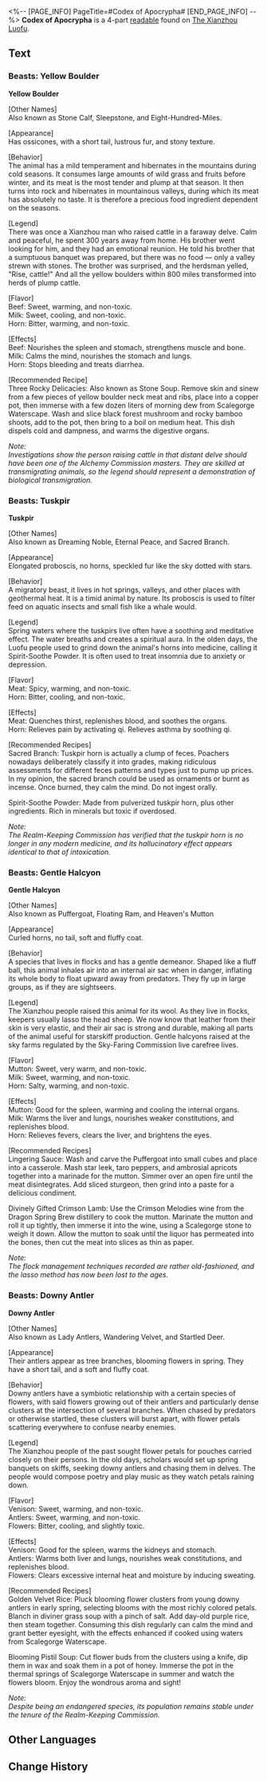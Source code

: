 <%-- [PAGE_INFO]
PageTitle=#Codex of Apocrypha#
[END_PAGE_INFO] --%>
{{Readable Infobox
|id           = 159
|partIds      = 190340;190341;190342;190343
|title        = 
|image        = Item Xianzhou Parchment.png
|world        = The Xianzhou Luofu
|parts        = 4
|author       = <!--to be added-->
|description  = Notes on the animals of Xianzhou. Includes their appearance, habits, related medicines, recipes, and proverbs.
|part1        = Beasts: Yellow Boulder
|source1      = {{cx|Source missing}}
|part2        = Beasts: Tuskpir
|source2      = {{cx|Source missing}}
|part3        = Beasts: Gentle Halcyon
|source3      = {{cx|Source missing}}
|part4        = Beasts: Downy Antler
|source4      = {{cx|Source missing}}
|characters   = 
|factions     = 
}}
'''Codex of Apocrypha''' is a 4-part [[readable]] found on [[The Xianzhou Luofu]].
<!--
==Location==
{{Map Embed|<map name>|<marker id>}}
-->
==Text==
===Beasts: Yellow Boulder===
'''Yellow Boulder'''

[Other Names]<br />
Also known as Stone Calf, Sleepstone, and Eight-Hundred-Miles.

[Appearance]<br />
Has ossicones, with a short tail, lustrous fur, and stony texture.

[Behavior]<br /> The animal has a mild temperament and hibernates in the mountains during cold seasons. It consumes large amounts of wild grass and fruits before winter, and its meat is the most tender and plump at that season. It then turns into rock and hibernates in mountainous valleys, during which its meat has absolutely no taste. It is therefore a precious food ingredient dependent on the seasons.

[Legend]<br />
There was once a Xianzhou man who raised cattle in a faraway delve. Calm and peaceful, he spent 300 years away from home. His brother went looking for him, and they had an emotional reunion. He told his brother that a sumptuous banquet was prepared, but there was no food &mdash; only a valley strewn with stones. The brother was surprised, and the herdsman yelled, "Rise, cattle!" And all the yellow boulders within 800 miles transformed into herds of plump cattle.

[Flavor]<br />
Beef: Sweet, warming, and non-toxic.<br />
Milk: Sweet, cooling, and non-toxic.<br />
Horn: Bitter, warming, and non-toxic.

[Effects]<br />
Beef: Nourishes the spleen and stomach, strengthens muscle and bone.<br />
Milk: Calms the mind, nourishes the stomach and lungs.<br />
Horn: Stops bleeding and treats diarrhea.

[Recommended Recipe]<br />
Three Rocky Delicacies: Also known as Stone Soup. Remove skin and sinew from a few pieces of yellow boulder neck meat and ribs, place into a copper pot, then immerse with a few dozen liters of morning dew from Scalegorge Waterscape. Wash and slice black forest mushroom and rocky bamboo shoots, add to the pot, then bring to a boil on medium heat. This dish dispels cold and dampness, and warms the digestive organs.

''Note:''<br />
''Investigations show the person raising cattle in that distant delve should have been one of the Alchemy Commission masters. They are skilled at transmigrating animals, so the legend should represent a demonstration of biological transmigration.''

===Beasts: Tuskpir===
'''Tuskpir'''

[Other Names]<br />
Also known as Dreaming Noble, Eternal Peace, and Sacred Branch.

[Appearance]<br />
Elongated proboscis, no horns, speckled fur like the sky dotted with stars.

[Behavior]<br />
A migratory beast, it lives in hot springs, valleys, and other places with geothermal heat. It is a timid animal by nature. Its proboscis is used to filter feed on aquatic insects and small fish like a whale would.

[Legend]<br />
Spring waters where the tuskpirs live often have a soothing and meditative effect. The water breaths and creates a spiritual aura. In the olden days, the Luofu people used to grind down the animal's horns into medicine, calling it Spirit-Soothe Powder. It is often used to treat insomnia due to anxiety or depression.

[Flavor]<br />
Meat: Spicy, warming, and non-toxic.<br />
Horn: Bitter, cooling, and non-toxic.

[Effects]<br />
Meat: Quenches thirst, replenishes blood, and soothes the organs.<br />
Horn: Relieves pain by activating qi. Relieves asthma by soothing qi.

[Recommended Recipes]<br />
Sacred Branch: Tuskpir horn is actually a clump of feces. Poachers nowadays deliberately classify it into grades, making ridiculous assessments for different feces patterns and types just to pump up prices. In my opinion, the sacred branch could be used as ornaments or burnt as incense. Once burned, they calm the mind. Do not ingest orally.

Spirit-Soothe Powder: Made from pulverized tuskpir horn, plus other ingredients. Rich in minerals but toxic if overdosed.

''Note:''<br />
''The Realm-Keeping Commission has verified that the tuskpir horn is no longer in any modern medicine, and its hallucinatory effect appears identical to that of intoxication.''

===Beasts: Gentle Halcyon===
'''Gentle Halcyon'''

[Other Names]<br />
Also known as Puffergoat, Floating Ram, and Heaven's Mutton

[Appearance]<br />
Curled horns, no tail, soft and fluffy coat.

[Behavior]<br />
A species that lives in flocks and has a gentle demeanor. Shaped like a fluff ball, this animal inhales air into an internal air sac when in danger, inflating its whole body to float upward away from predators. They fly up in large groups, as if they are sightseers.

[Legend]<br />
The Xianzhou people raised this animal for its wool. As they live in flocks, keepers usually lasso the head sheep. We now know that leather from their skin is very elastic, and their air sac is strong and durable, making all parts of the animal useful for starskiff production. Gentle halcyons raised at the sky farms regulated by the Sky-Faring Commission live carefree lives.

[Flavor]<br />
Mutton: Sweet, very warm, and non-toxic.<br />
Milk: Sweet, warming, and non-toxic.<br />
Horn: Salty, warming, and non-toxic.

[Effects]<br />
Mutton: Good for the spleen, warming and cooling the internal organs.<br />
Milk: Warms the liver and lungs, nourishes weaker constitutions, and replenishes blood.<br />
Horn: Relieves fevers, clears the liver, and brightens the eyes.

[Recommended Recipes]<br />
Lingering Sauce: Wash and carve the Puffergoat into small cubes and place into a casserole. Mash star leek, taro peppers, and ambrosial apricots together into a marinade for the mutton. Simmer over an open fire until the meat disintegrates. Add sliced sturgeon, then grind into a paste for a delicious condiment.

Divinely Gifted Crimson Lamb: Use the Crimson Melodies wine from the Dragon Spring Brew distillery to cook the mutton. Marinate the mutton and roll it up tightly, then immerse it into the wine, using a Scalegorge stone to weigh it down. Allow the mutton to soak until the liquor has permeated into the bones, then cut the meat into slices as thin as paper.

''Note:''<br />
''The flock management techniques recorded are rather old-fashioned, and the lasso method has now been lost to the ages.''

===Beasts: Downy Antler===
'''Downy Antler'''

[Other Names]<br />
Also known as Lady Antlers, Wandering Velvet, and Startled Deer.

[Appearance]<br />
Their antlers appear as tree branches, blooming flowers in spring. They have a short tail, and a soft and fluffy coat.

[Behavior]<br />
Downy antlers have a symbiotic relationship with a certain species of flowers, with said flowers growing out of their antlers and particularly dense clusters at the intersection of several branches. When chased by predators or otherwise startled, these clusters will burst apart, with flower petals scattering everywhere to confuse nearby enemies.

[Legend]<br />
The Xianzhou people of the past sought flower petals for pouches carried closely on their persons. In the old days, scholars would set up spring banquets on skiffs, seeking downy antlers and chasing them in delves. The people would compose poetry and play music as they watch petals raining down.

[Flavor]<br />
Venison: Sweet, warming, and non-toxic.<br />
Antlers: Sweet, warming, and non-toxic.<br />
Flowers: Bitter, cooling, and slightly toxic.

[Effects]<br />
Venison: Good for the spleen, warms the kidneys and stomach.<br />
Antlers: Warms both liver and lungs, nourishes weak constitutions, and replenishes blood.<br />
Flowers: Clears excessive internal heat and moisture by inducing sweating.

[Recommended Recipes]<br />
Golden Velvet Rice: Pluck blooming flower clusters from young downy antlers in early spring, selecting blooms with the most richly colored petals. Blanch in diviner grass soup with a pinch of salt. Add day-old purple rice, then steam together. Consuming this dish regularly can calm the mind and grant better eyesight, with the effects enhanced if cooked using waters from Scalegorge Waterscape.

Blooming Pistil Soup: Cut flower buds from the clusters using a knife, dip them in wax and soak them in a pot of honey. Immerse the pot in the thermal springs of Scalegorge Waterscape in summer and watch the flowers bloom. Enjoy the wondrous aroma and sight!

''Note:''<br />
''Despite being an endangered species, its population remains stable under the tenure of the Realm-Keeping Commission.''

<!--
==Trivia==
* 
-->
==Other Languages==
{{Other Languages
|en   = Codex of Apocrypha
|zhs  = 万类宗汇
|zht  = 萬類宗匯
|ja   = 万類事典
|ko   = 만물총람
|es   = Códice de escritos apócrifos
|fr   = Codex d'Apocryphe
|ru   = Апокрифические записи
|th   = ประมวลรวบรวมสายพันธุ์
|vi   = Tổng Hợp Nguồn Gốc Các Loài
|de   = Artensammlung
|id   = Kodeks Makhluk Hidup
|pt   = Códex de Apocrypha
}}

==Change History==
{{Change History|1.0}}